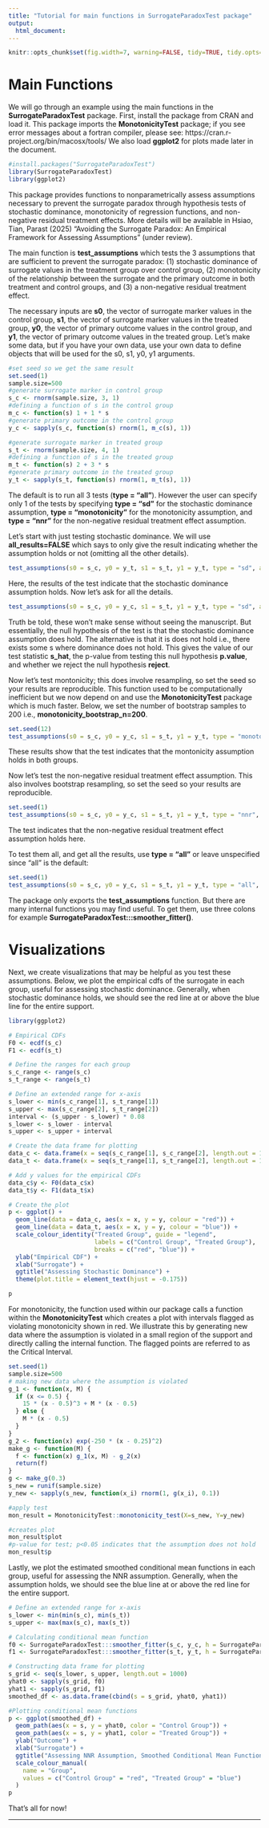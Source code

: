 ```yaml
---
title: "Tutorial for main functions in SurrogateParadoxTest package"
output:
  html_document:
---
```


```r
knitr::opts_chunk$set(fig.width=7, warning=FALSE, tidy=TRUE, tidy.opts=list(width.cutoff=60))
```

# Main Functions

We will go through an example using the main functions in the **SurrogateParadoxTest** package. First, install the package from CRAN and load it. This package imports the **MonotonicityTest** package; if you see error messages about a fortran compiler, please see: https://cran.r-project.org/bin/macosx/tools/ We also load **ggplot2** for plots made later in the document.

```r
#install.packages("SurrogateParadoxTest")
library(SurrogateParadoxTest)
library(ggplot2)
```

This package provides functions to nonparametrically assess assumptions necessary to prevent the surrogate paradox through hypothesis tests of stochastic dominance, monotonicity of regression functions, and non-negative residual treatment effects. More details will be available in Hsiao, Tian, Parast (2025) "Avoiding the Surrogate Paradox: An Empirical Framework for Assessing Assumptions" (under review).

The main function is **test_assumptions** which tests the 3 assumptions that are sufficient to prevent the surrogate paradox: (1) stochastic dominance of
surrogate values in the treatment group over control group, (2) monotonicity of the relationship 
between the surrogate and the primary outcome in both treatment and control groups, and (3) a non-negative
residual treatment effect.

The necessary inputs are **s0**, the vector of surrogate marker values in the control group, **s1**, the vector of surrogate marker values in the treated group, **y0**, the vector of primary outcome values in the control group, and **y1**, the vector of primary outcome values in the treated group. Let's make some data, but if you have your own data, use your own data to define objects that will be used for the s0, s1, y0, y1 arguments.

```r
#set seed so we get the same result
set.seed(1)
sample.size=500
#generate surrogate marker in control group
s_c <- rnorm(sample.size, 3, 1)
#defining a function of s in the control group
m_c <- function(s) 1 + 1 * s
#generate primary outcome in the control group
y_c <- sapply(s_c, function(s) rnorm(1, m_c(s), 1))

#generate surrogate marker in treated group
s_t <- rnorm(sample.size, 4, 1)
#defining a function of s in the treated group
m_t <- function(s) 2 + 3 * s
#generate primary outcome in the treated group
y_t <- sapply(s_t, function(s) rnorm(1, m_t(s), 1))
```


The default is to run all 3 tests (**type = "all"**). However the user can specify only 1 of the tests by specifying **type = "sd"** for the stochastic dominance assumption, **type = "monotonicity"** for the monotonicity assumption, and **type = "nnr"** for the non-negative residual treatment effect assumption. 

Let's start with just testing stochastic dominance. We will use **all_results=FALSE** which says to only give the result indicating whether the assumption holds or not (omitting all the other details). 

```r
test_assumptions(s0 = s_c, y0 = y_t, s1 = s_t, y1 = y_t, type = "sd", all_results = FALSE)

```

Here, the results of the test indicate that the stochastic dominance assumption holds. Now let's ask for all the details. 

```r
test_assumptions(s0 = s_c, y0 = y_c, s1 = s_t, y1 = y_t, type = "sd", all_results = TRUE)

```
Truth be told, these won't make sense without seeing the manuscript. But essentially, the null hypothesis of the test is that the stochastic dominance assumption does hold. The alternative is that it is does not hold i.e., there exists some s where dominance does not hold. This gives the value of our test statistic **s_hat**, the p-value from testing this null hypothesis **p.value**, and whether we reject the null hypothesis **reject**. 

Now let's test montonicity; this does involve resampling, so set the seed so your results are reproducible. This function used to be computationally inefficient but we now depend on and use the **MonotonicityTest** package which is much faster. Below, we set the number of bootstrap samples to 200 i.e., **monotonicity_bootstrap_n=200**. 

```r
set.seed(12)
test_assumptions(s0 = s_c, y0 = y_c, s1 = s_t, y1 = y_t, type = "monotonicity", all_results = FALSE, monotonicity_bootstrap_n = 200)
```

These results show that the test indicates that the montonicity assumption holds in both groups. 

Now let's test the non-negative residual treatment effect assumption. This also involves bootstrap resampling, so set the seed so your results are reproducible. 

```r
set.seed(1)
test_assumptions(s0 = s_c, y0 = y_c, s1 = s_t, y1 = y_t, type = "nnr", all_results = FALSE)
```

The test indicates that the non-negative residual treatment effect assumption holds here. 

To test them all, and get all the results, use **type = "all"** or leave unspecified since "all" is the default:

```r
set.seed(1)
test_assumptions(s0 = s_c, y0 = y_c, s1 = s_t, y1 = y_t, type = "all", all_results = FALSE, monotonicity_bootstrap_n = 200)
```

The package only exports the **test_assumptions** function. But there are many internal functions you may find useful. To get them, use three colons for example **SurrogateParadoxTest:::smoother_fitter()**. 

# Visualizations 
Next, we create visualizations that may be helpful as you test these assumptions. Below, we plot the empirical cdfs of the surrogate in each group, useful for assessing stochastic dominance. Generally, when stochastic dominance holds, we should see the red line at or above the blue line for the entire support.

```r
library(ggplot2)

# Empirical CDFs
F0 <- ecdf(s_c)
F1 <- ecdf(s_t)

# Define the ranges for each group
s_c_range <- range(s_c)
s_t_range <- range(s_t)

# Define an extended range for x-axis
s_lower <- min(s_c_range[1], s_t_range[1])
s_upper <- max(s_c_range[2], s_t_range[2])
interval <- (s_upper - s_lower) * 0.08
s_lower <- s_lower - interval
s_upper <- s_upper + interval

# Create the data frame for plotting
data_c <- data.frame(x = seq(s_c_range[1], s_c_range[2], length.out = 100))
data_t <- data.frame(x = seq(s_t_range[1], s_t_range[2], length.out = 100))

# Add y values for the empirical CDFs
data_c$y <- F0(data_c$x)
data_t$y <- F1(data_t$x)

# Create the plot
p <- ggplot() + 
  geom_line(data = data_c, aes(x = x, y = y, colour = "red")) +
  geom_line(data = data_t, aes(x = x, y = y, colour = "blue")) +
  scale_colour_identity("Treated Group", guide = "legend", 
                        labels = c("Control Group", "Treated Group"), 
                        breaks = c("red", "blue")) +
  ylab("Empirical CDF") +
  xlab("Surrogate") +
  ggtitle("Assessing Stochastic Dominance") +
  theme(plot.title = element_text(hjust = -0.175))

p


```

For monotonicity, the function used within our package calls a function within the **MonotonicityTest** which creates a plot with intervals flagged as violating monotonicity shown in red. We illustrate this by generating new data where the assumption is violated in a small region of the support and directly calling the internal function. The flagged points are referred to as the Critical Interval.

```r
set.seed(1)
sample.size=500
# making new data where the assumption is violated
g_1 <- function(x, M) {
  if (x <= 0.5) {
    15 * (x - 0.5)^3 + M * (x - 0.5)
  } else {
    M * (x - 0.5)
  }
}
g_2 <- function(x) exp(-250 * (x - 0.25)^2)
make_g <- function(M) {
  f <- function(x) g_1(x, M) - g_2(x)
  return(f)
}
g <- make_g(0.3)
s_new = runif(sample.size)
y_new <- sapply(s_new, function(x_i) rnorm(1, g(x_i), 0.1))

#apply test
mon_result = MonotonicityTest::monotonicity_test(X=s_new, Y=y_new)

#creates plot
mon_result$plot
#p-value for test; p<0.05 indicates that the assumption does not hold
mon_result$p
```
Lastly, we plot the estimated smoothed conditional mean functions in each group, useful for assessing the NNR assumption. Generally, when the assumption holds, we should see the blue line at or above the red line for the entire support.

```r
# Define an extended range for x-axis
s_lower <- min(min(s_c), min(s_t))
s_upper <- max(max(s_c), max(s_t))

# Calculating conditional mean function
f0 <- SurrogateParadoxTest:::smoother_fitter(s_c, y_c, h = SurrogateParadoxTest:::calculate_bandwidth(s_c))
f1 <- SurrogateParadoxTest:::smoother_fitter(s_t, y_t, h = SurrogateParadoxTest:::calculate_bandwidth(s_t))

# Constructing data frame for plotting
s_grid <- seq(s_lower, s_upper, length.out = 1000)
yhat0 <- sapply(s_grid, f0)
yhat1 <- sapply(s_grid, f1)
smoothed_df <- as.data.frame(cbind(s = s_grid, yhat0, yhat1))

#Plotting conditional mean functions 
p <- ggplot(smoothed_df) + 
  geom_path(aes(x = s, y = yhat0, color = "Control Group")) +
  geom_path(aes(x = s, y = yhat1, color = "Treated Group")) +
  ylab("Outcome") +
  xlab("Surrogate") + 
  ggtitle("Assessing NNR Assumption, Smoothed Conditional Mean Functions") +
  scale_colour_manual(
    name = "Group", 
    values = c("Control Group" = "red", "Treated Group" = "blue")
  )
p
```

That's all for now!

---------